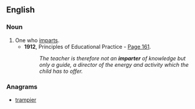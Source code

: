 ==English==

===Noun===
{{en-noun}}

# One who [[impart]]s.
#* '''1912''', Principles of Educational Practice - [http://books.google.co.uk/books?id=A7whLvSECaIC&q=%22imparter+of+knowledge%22&dq=%22imparter+of+knowledge%22&lr=&pgis=1 Page 161].
#*: ''The teacher is therefore not an '''imparter''' of knowledge but only a guide, a director of the energy and activity which the child has to offer.''

===Anagrams===
* [[trampier#English|trampier]]